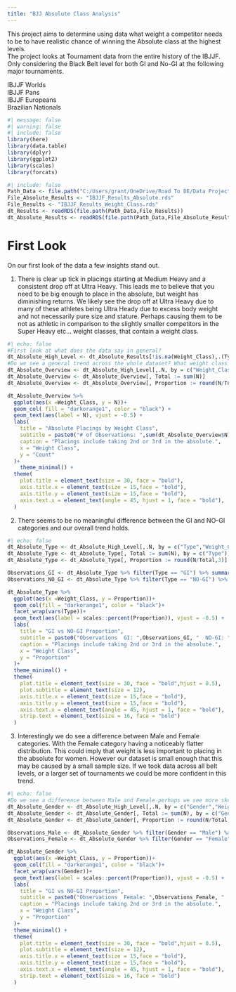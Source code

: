 ```yaml
---
title: "BJJ Absolute Class Analysis"
---
```


This project aims to determine using data what weight a competitor needs to be to have realistic chance of winning the Absolute class at the highest levels.\
The project looks at Tournament data from the entire history of the IBJJF. Only considering the Black Belt level for both GI and No-GI at the following major tournaments.

IBJJF Worlds\
IBJJF Pans\
IBJJF Europeans\
Brazilian Nationals

```r
#| message: false
#| warning: false
#| include: false
library(here)
library(data.table)
library(dplyr)
library(ggplot2)
library(scales)
library(forcats)

```

```r
#| include: false
Path_Data <- file.path("C:/Users/grant/OneDrive/Road To DE/Data Projects/BJJ Absolute Class Analysis/data")
File_Absolute_Results <- "IBJJF_Results_Absolute.rds"
File_Results <- "IBJJF_Results_Weight_Class.rds"
dt_Results <- readRDS(file.path(Path_Data,File_Results))
dt_Absolute_Results <- readRDS(file.path(Path_Data,File_Absolute_Results))


```

# First Look

On our first look of the data a few insights stand out.

1.  There is clear up tick in placings starting at Medium Heavy and a consistent drop off at Ultra Heavy. This leads me to believe that you need to be big enough to place in the absolute, but weight has diminishing returns. We likely see the drop off at Ultra Heavy due to many of these athletes being Ultra Heady due to excess body weight and not necessarily pure size and stature. Perhaps causing them to be not as athletic in comparison to the slightly smaller competitors in the Super Heavy etc... weight classes, that contain a weight class.

```r
#| echo: false
#First look at what does the data say in general?
dt_Absolute_High_Level <- dt_Absolute_Results[!is.na(Weight_Class),.(Type,Gender,Placing_Absolute,Weight_Class,Placing_Weight_Class)]
#Do we see a general trend across the whole dataset? What weight class places in the absolute on average?
dt_Absolute_Overview <- dt_Absolute_High_Level[,.N, by = c("Weight_Class")]
dt_Absolute_Overview <- dt_Absolute_Overview[, Total := sum(N)]
dt_Absolute_Overview <- dt_Absolute_Overview[, Proportion := round(N/Total,3)]

dt_Absolute_Overview %>%
  ggplot(aes(x =Weight_Class, y = N))+
  geom_col( fill = "darkorange1", color = "black") +
  geom_text(aes(label = N), vjust = -0.5) +
  labs(
    title = "Absolute Placings by Weight Class",
    subtitle = paste0("# of Observations: ",sum(dt_Absolute_Overview$N)),
    caption = "Placings include taking 2nd or 3rd in the absolute.",
    x = "Weight Class",
    y = "Count"
  )+
    theme_minimal() +
  theme(
    plot.title = element_text(size = 30, face = "bold"),
    axis.title.x = element_text(size = 15,face = "bold"),
    axis.title.y = element_text(size = 15,face = "bold"),
    axis.text.x = element_text(angle = 45, hjust = 1, face = "bold"),
  )
```

2.  There seems to be no meaningful difference between the GI and NO-GI categories and our overall trend holds.

```r
#| echo: false
dt_Absolute_Type <- dt_Absolute_High_Level[,.N, by = c("Type","Weight_Class")]
dt_Absolute_Type <- dt_Absolute_Type[, Total := sum(N), by = c("Type")]
dt_Absolute_Type <- dt_Absolute_Type[, Proportion := round(N/Total,3)]

Observations_GI <- dt_Absolute_Type %>% filter(Type == "GI") %>% summarize(N = sum(N)) %>% pull()
Observations_NO_GI <- dt_Absolute_Type %>% filter(Type == "NO-GI") %>% summarize(N = sum(N)) %>% pull()

dt_Absolute_Type %>%
  ggplot(aes(x =Weight_Class, y = Proportion))+
  geom_col(fill = "darkorange1", color = "black")+
  facet_wrap(vars(Type))+
  geom_text(aes(label = scales::percent(Proportion)), vjust = -0.5) +
  labs(
    title = "GI vs NO-GI Proportion",
    subtitle = paste0("Observations  GI: ",Observations_GI, "  NO-GI: ",Observations_NO_GI),
    caption = "Placings include taking 2nd or 3rd in the absolute.",
    x = "Weight Class",
    y = "Proportion"
  )+
  theme_minimal() +
  theme(
    plot.title = element_text(size = 30, face = "bold",hjust = 0.5),
    plot.subtitle = element_text(size = 12),
    axis.title.x = element_text(size = 15,face = "bold"),
    axis.title.y = element_text(size = 15,face = "bold"),
    axis.text.x = element_text(angle = 45, hjust = 1, face = "bold"),
    strip.text = element_text(size = 16, face = "bold")
  )
```

3.  Interestingly we do see a difference between Male and Female categories. With the Female category having a noticeably flatter distribution. This could imply that weight is less important to placing in the absolute for women. However our dataset is small enough that this may be caused by a small sample size. If we took data across all belt levels, or a larger set of tournaments we could be more confident in this trend.

```r
#| echo: false
#Do we see a difference between Male and Female perhaps we see more skew in one category or the other.
dt_Absolute_Gender <- dt_Absolute_High_Level[,.N, by = c("Gender","Weight_Class")]
dt_Absolute_Gender <- dt_Absolute_Gender[, Total := sum(N), by = c("Gender")]
dt_Absolute_Gender <- dt_Absolute_Gender[, Proportion := round(N/Total,3)]

Observations_Male <- dt_Absolute_Gender %>% filter(Gender == "Male") %>% summarize(N = sum(N)) %>% pull()
Observations_Female <- dt_Absolute_Gender %>% filter(Gender == "Female") %>% summarize(N = sum(N)) %>% pull()

dt_Absolute_Gender %>%
  ggplot(aes(x =Weight_Class, y = Proportion))+
  geom_col(fill = "darkorange1", color = "black")+
  facet_wrap(vars(Gender))+
  geom_text(aes(label = scales::percent(Proportion)), vjust = -0.5) +
  labs(
    title = "GI vs NO-GI Proportion",
    subtitle = paste0("Observations  Female: ",Observations_Female, "  Male: ",Observations_Male),
    caption = "Placings include taking 2nd or 3rd in the absolute.",
    x = "Weight Class",
    y = "Proportion"
  )+
  theme_minimal() +
  theme(
    plot.title = element_text(size = 30, face = "bold",hjust = 0.5),
    plot.subtitle = element_text(size = 12),
    axis.title.x = element_text(size = 15,face = "bold"),
    axis.title.y = element_text(size = 15,face = "bold"),
    axis.text.x = element_text(angle = 45, hjust = 1, face = "bold"),
    strip.text = element_text(size = 16, face = "bold")
  )

```
